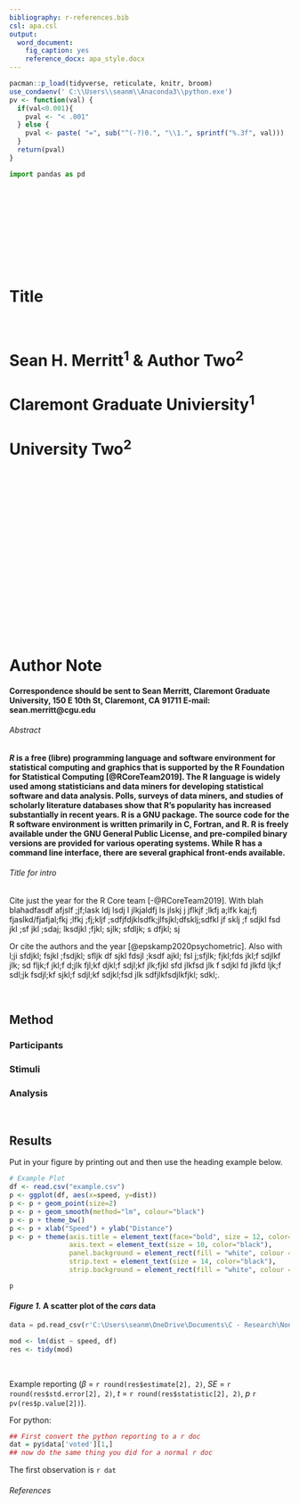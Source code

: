 ---
bibliography: r-references.bib
csl: apa.csl
output:
  word_document:
    fig_caption: yes
    reference_docx: apa_style.docx
---

```{r, include=FALSE}
pacman::p_load(tidyverse, reticulate, knitr, broom)
use_condaenv(' C:\\Users\\seanm\\Anaconda3\\python.exe')
pv <- function(val) {
  if(val<0.001){
    pval <- "< .001"
  } else {
    pval <- paste( "=", sub("^(-?)0.", "\\1.", sprintf("%.3f", val)))
  }
  return(pval)
}
```

```{python}
import pandas as pd
```


<br>

<br>

<br>

<br>

<br>


# Title

<br>

# Sean H. Merritt^1^ & Author Two^2^

# Claremont Graduate Univiersity^1^

# University Two^2^


<br>

<br>

<br>

<br>

<br>

<br>

<br>

<br>

<br>

<br>


# Author Note

#### Correspondence should be sent to Sean Merritt, Claremont Graduate University, 150 E 10th St, Claremont, CA 91711 E-mail: sean.merritt@cgu.edu







###### Abstract

#### *R* is a free (libre) programming language and software environment for statistical computing and graphics that is supported by the R Foundation for Statistical Computing [@RCoreTeam2019]. The R language is widely used among statisticians and data miners for developing statistical software and data analysis. Polls, surveys of data miners, and studies of scholarly literature databases show that R's popularity has increased substantially in recent years. R is a GNU package. The source code for the R software environment is written primarily in C, Fortran, and R. R is freely available under the GNU General Public License, and pre-compiled binary versions are provided for various operating systems. While R has a command line interface, there are several graphical front-ends available.



###### Title for intro

Cite just the year for the R Core team [-@RCoreTeam2019]. With blah blahadfasdf afjslf ;jf;lask ldj lsdj l jlkjaldfj ls jlskj j jflkjf ;lkfj a;lfk kaj;fj fjaslkd/fjafjal;fkj ;lfkj ;fj;kljf ;sdfjfdjklsdfk;jlfsjkl;dfsklj;sdfkl jf sklj ;f sdjkl fsd jkl ;sf jkl ;sdaj; lksdjkl ;fjkl; sjlk; sfdljk; s dfjkl; sj

Or cite the authors and the year [@epskamp2020psychometric]. Also with  l;ji sfdjkl; fsjkl ;fsdjkl; sfljk df sjkl fdsjl ;ksdf ajkl; fsl j;sfjlk; fjkl;fds jkl;f sdjlkf jlk; sd fljk;f jkl;f d;jlk fjl;kf djkl;f sdjl;kf jlk;fjkl sfd jlkfsd jlk f sdjkl fd jlkfd ljk;f sdl;jk fsdjl;kf sjkl;f sdjl;kf sdjkl;fsd jlk sdfjlkfsdjlkfjkl; sdkl;.

<br>

## Method

### Participants

### Stimuli

### Analysis

<br>

## Results

Put in your figure by printing out and then use the heading example below.

```{r message=FALSE, warning=FALSE, include=FALSE}

# Example Plot
df <- read.csv("example.csv")
p <- ggplot(df, aes(x=speed, y=dist))
p <- p + geom_point(size=2)
p <- p + geom_smooth(method="lm", colour="black")
p <- p + theme_bw()
p <- p + xlab("Speed") + ylab("Distance")
p <- p + theme(axis.title = element_text(face="bold", size = 12, color="black"),
               axis.text = element_text(size = 10, color="black"),
               panel.background = element_rect(fill = "white", colour = "black"),
               strip.text = element_text(size = 14, color="black"),
               strip.background = element_rect(fill = "white", colour = "black"))
```


```{r echo=FALSE, message=FALSE, warning=FALSE}
p
```

#### *Figure 1.* A scatter plot of the *cars* data

```{python}
data = pd.read_csv(r'C:\Users\seanm\OneDrive\Documents\C - Research\NonVoters\Voter_Predictions\Data and Preperation\CCES data\clean_cces_data.csv')
```

```{r}

mod <- lm(dist ~ speed, df)
res <- tidy(mod)

```




<br>

Example reporting ($\beta$ = `r round(res$estimate[2], 2)`, *SE* = `r round(res$std.error[2], 2)`, *t* = `r round(res$statistic[2], 2)`, *p* `r pv(res$p.value[2])`). 

For python: 
```{r}
## First convert the python reporting to a r doc
dat = py$data['voted'][1,]
## now do the same thing you did for a normal r doc
```

The first observation is `r dat`

###### References

